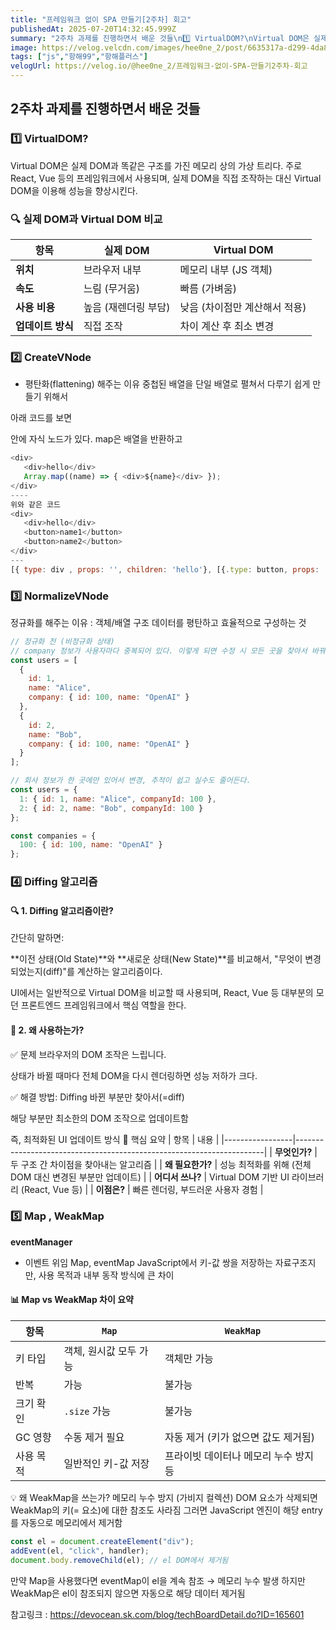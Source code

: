 ```yaml
---
title: "프레임워크 없이 SPA 만들기[2주차] 회고"
publishedAt: 2025-07-20T14:32:45.999Z
summary: "2주차 과제를 진행하면서 배운 것들\n1️⃣ VirtualDOM?\nVirtual DOM은 실제 DOM과 똑같은 구조를 가진 메모리 상의 가상 트리다. 주로 React, Vue 등의 프레임워크에서 사용되며, 실제 DOM을 직접 조작하는 대신 Virtual DOM을 이용해 "
image: https://velog.velcdn.com/images/hee0ne_2/post/6635317a-d299-4da8-af91-c5c52287e06f/image.png
tags: ["js","항해99","항해플러스"]
velogUrl: https://velog.io/@hee0ne_2/프레임워크-없이-SPA-만들기2주차-회고
---
```


## 2주차 과제를 진행하면서 배운 것들
### 1️⃣ VirtualDOM?
Virtual DOM은 실제 DOM과 똑같은 구조를 가진 메모리 상의 가상 트리다. 주로 React, Vue 등의 프레임워크에서 사용되며, 실제 DOM을 직접 조작하는 대신 Virtual DOM을 이용해 성능을 향상시킨다.

### 🔍 실제 DOM과 Virtual DOM 비교

| 항목           | 실제 DOM             | Virtual DOM                 |
|----------------|----------------------|-----------------------------|
| **위치**       | 브라우저 내부         | 메모리 내부 (JS 객체)        |
| **속도**       | 느림 (무거움)         | 빠름 (가벼움)                |
| **사용 비용**  | 높음 (재렌더링 부담)  | 낮음 (차이점만 계산해서 적용) |
| **업데이트 방식** | 직접 조작             | 차이 계산 후 최소 변경        |

### 2️⃣ CreateVNode
- 평탄화(flattening) 해주는 이유
중첩된 배열을 단일 배열로 펼쳐서 다루기 쉽게 만들기 위해서

아래 코드를 보면

안에 자식 노드가 있다.
map은 배열을 반환하고
```js
<div>
   <div>hello</div>
   Array.map((name) => { <div>${name}</div> });
</div>
----
위와 같은 코드
<div>
   <div>hello</div>
   <button>name1</button>
   <button>name2</button>
</div>
---
[{ type: div , props: '', children: 'hello'}, [{.type: button, props: '', children: name1 }, { .type: button, props: '', children: name2  }]]

```

### 3️⃣ NormalizeVNode
정규화를 해주는 이유 : 객체/배열 구조 데이터를 평탄하고 효율적으로 구성하는 것

```js
// 정규화 전 (비정규화 상태)
// company 정보가 사용자마다 중복되어 있다. 이렇게 되면 수정 시 모든 곳을 찾아서 바꿔야 한다.
const users = [
  {
    id: 1,
    name: "Alice",
    company: { id: 100, name: "OpenAI" }
  },
  {
    id: 2,
    name: "Bob",
    company: { id: 100, name: "OpenAI" }
  }
];
```
```js
// 회사 정보가 한 곳에만 있어서 변경, 추적이 쉽고 실수도 줄어든다.
const users = {
  1: { id: 1, name: "Alice", companyId: 100 },
  2: { id: 2, name: "Bob", companyId: 100 }
};

const companies = {
  100: { id: 100, name: "OpenAI" }
};
```
### 4️⃣ Diffing 알고리즘

#### 🔍 1. Diffing 알고리즘이란?
간단히 말하면:

**이전 상태(Old State)**와 **새로운 상태(New State)**를 비교해서,
"무엇이 변경되었는지(diff)"를 계산하는 알고리즘이다.

UI에서는 일반적으로 Virtual DOM을 비교할 때 사용되며,
React, Vue 등 대부분의 모던 프론트엔드 프레임워크에서 핵심 역할을 한다.

#### 🔧 2. 왜 사용하는가?
✅ 문제
브라우저의 DOM 조작은 느립니다.

상태가 바뀔 때마다 전체 DOM을 다시 렌더링하면 성능 저하가 크다.

✅ 해결 방법: Diffing
바뀐 부분만 찾아서(=diff)

해당 부분만 최소한의 DOM 조작으로 업데이트함

즉, 최적화된 UI 업데이트 방식
🧠 핵심 요약
| 항목            | 내용   |
|-----------------|----------------------------------------------------------------------|
| **무엇인가?**   | 두 구조 간 차이점을 찾아내는 알고리즘                                |
| **왜 필요한가?** | 성능 최적화를 위해 (전체 DOM 대신 변경된 부분만 업데이트)              |
| **어디서 쓰나?** | Virtual DOM 기반 UI 라이브러리 (React, Vue 등)                   |
| **이점은?**     | 빠른 렌더링, 부드러운 사용자 경험                                   |


### 5️⃣ Map , WeakMap
**eventManager**
- 이벤트 위임
Map, eventMap
JavaScript에서 키-값 쌍을 저장하는 자료구조지만, 사용 목적과 내부 동작 방식에 큰 차이
#### 📊 Map vs WeakMap 차이 요약

| 항목         | `Map`                         | `WeakMap`                                  |
|--------------|-------------------------------|---------------------------------------------|
| 키 타입      | 객체, 원시값 모두 가능        | 객체만 가능                                |
| 반복         | 가능                           | 불가능                                     |
| 크기 확인    | `.size` 가능                   | 불가능                                     |
| GC 영향      | 수동 제거 필요                 | 자동 제거 (키가 없으면 값도 제거됨)        |
| 사용 목적    | 일반적인 키-값 저장            | 프라이빗 데이터나 메모리 누수 방지 등       |

💡 왜 WeakMap을 쓰는가?
메모리 누수 방지 (가비지 컬렉션)
DOM 요소가 삭제되면 WeakMap의 키(= 요소)에 대한 참조도 사라짐
그러면 JavaScript 엔진이 해당 entry를 자동으로 메모리에서 제거함

```js
const el = document.createElement("div");
addEvent(el, "click", handler);
document.body.removeChild(el); // el DOM에서 제거됨
```
만약 Map을 사용했다면 eventMap이 el을 계속 참조 → 메모리 누수 발생
하지만 WeakMap은 el이 참조되지 않으면 자동으로 해당 데이터 제거됨




참고링크 : https://devocean.sk.com/blog/techBoardDetail.do?ID=165601
